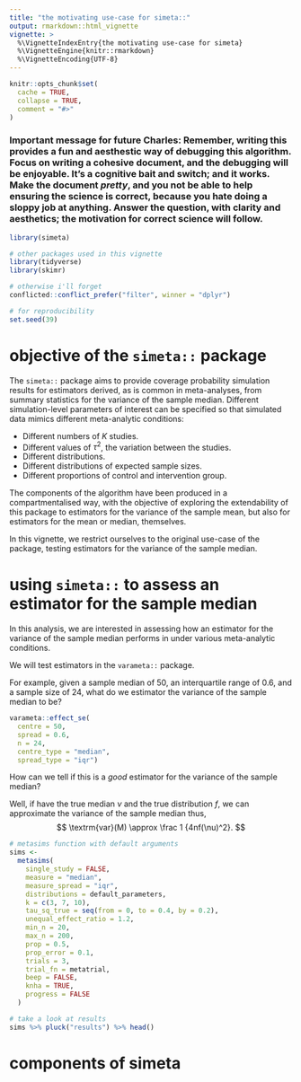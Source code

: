 ```yaml
---
title: "the motivating use-case for simeta::"
output: rmarkdown::html_vignette
vignette: >
  %\VignetteIndexEntry{the motivating use-case for simeta}
  %\VignetteEngine{knitr::rmarkdown}
  %\VignetteEncoding{UTF-8}
---
```


```r
knitr::opts_chunk$set(
  cache = TRUE,
  collapse = TRUE,
  comment = "#>"
)
```


### Important message for future Charles: Remember, writing this provides a fun and aesthestic way of debugging this algorithm. Focus on writing a cohesive document, and the debugging  will be enjoyable. It's a cognitive bait and switch; and it works. Make the document _pretty_, and you not be able to help ensuring the science is correct, because you hate doing a sloppy job at anything. Answer the question, with clarity and aesthetics; the motivation for correct science will follow. 

```r
library(simeta)

# other packages used in this vignette
library(tidyverse)
library(skimr)

# otherwise i'll forget
conflicted::conflict_prefer("filter", winner = "dplyr")

# for reproducibility
set.seed(39)

```

# objective of the `simeta::` package

The `simeta::` package aims to provide coverage probability simulation results for estimators derived, as is common in meta-analyses, from summary statistics for the variance of the sample median. Different simulation-level parameters of interest can be specified so that simulated data mimics different meta-analytic conditions:

- Different numbers of $K$ studies.
- Different values of $\tau^2$, the variation between the studies.
- Different distributions.
- Different distributions of expected sample sizes.
- Different proportions of control and intervention group.

The components of the algorithm have been produced in a compartmentalised way, with the objective of exploring the extendability of this package to estimators for the variance of the sample mean, but also for estimators for the mean or median, themselves.   

In this vignette, we restrict ourselves to the original use-case of the package, testing estimators for the variance of the sample median.

# using `simeta::` to assess an estimator for the sample median

In this analysis, we are interested in assessing how an estimator for the variance of the sample median performs in under various meta-analytic conditions.

We will test estimators in the `varameta::` package. 

For example, given a sample median of 50, an interquartile range of 0.6, and a sample size of 24, what do we estimator the variance of the sample median to be? 

```r

varameta::effect_se(
  centre = 50, 
  spread = 0.6, 
  n = 24, 
  centre_type = "median",
  spread_type = "iqr") 

```

How can we tell if this is a *good* estimator for the variance of the sample median?

Well, if have the true median $\nu$ and the true distribution $f$, we can approximate the variance of the sample median thus,
$$
\textrm{var}(M) \approx \frac 1 {4nf(\nu)^2}.
$$





```r
 
# metasims function with default arguments
sims <-
  metasims(
    single_study = FALSE,
    measure = "median",
    measure_spread = "iqr",
    distributions = default_parameters,
    k = c(3, 7, 10),
    tau_sq_true = seq(from = 0, to = 0.4, by = 0.2),
    unequal_effect_ratio = 1.2,
    min_n = 20,
    max_n = 200,
    prop = 0.5,
    prop_error = 0.1,
    trials = 3,
    trial_fn = metatrial,
    beep = FALSE,
    knha = TRUE,
    progress = FALSE
  ) 

# take a look at results
sims %>% pluck("results") %>% head()

```



# components of simeta
